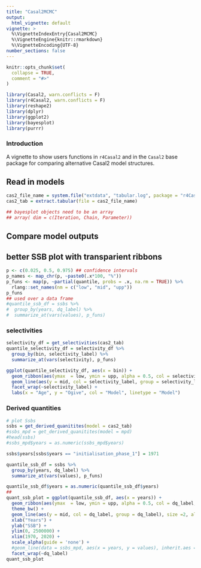 ```yaml
---
title: "Casal2MCMC"
output:
  html_vignette: default
vignette: >
  %\VignetteIndexEntry{Casal2MCMC}
  %\VignetteEngine{knitr::rmarkdown}
  %\VignetteEncoding{UTF-8}
number_sections: false  
---
```


```r
knitr::opts_chunk$set(
  collapse = TRUE,
  comment = "#>"
)
```

```r
library(Casal2, warn.conflicts = F)
library(r4Casal2, warn.conflicts = F)
library(reshape2)
library(dplyr)
library(ggplot2)
library(bayesplot)
library(purrr)

```

### Introduction
A vignette to show users functions in `r4Casal2` and in the `Casal2` base package for comparing alternative Casal2 model structures.


## Read in models
```r
cas2_file_name = system.file("extdata", "tabular.log", package = "r4Casal2", mustWork = TRUE)
cas2_tab = extract.tabular(file = cas2_file_name)

## bayesplot objects need to be an array
## array( dim = c(Iteration, Chain, Parameter))
```


## Compare model outputs


## better SSB plot with transparient ribbons
```r
p <- c(0.025, 0.5, 0.975) ## confidence intervals
p_names <- map_chr(p, ~paste0(.x*100, "%"))
p_funs <- map(p, ~partial(quantile, probs = .x, na.rm = TRUE)) %>% 
  rlang::set_names(nm = c("low", "mid", "upp"))
p_funs
## used over a data frame
#quantile_ssb_df = ssbs %>% 
#  group_by(years, dq_label) %>% 
#  summarize_at(vars(values), p_funs)
```


### selectivities
```r
selectivity_df = get_selectivities(cas2_tab)
quantile_selectivity_df = selectivity_df %>% 
  group_by(bin, selectivity_label) %>% 
  summarize_at(vars(selectivity), p_funs)

ggplot(quantile_selectivity_df, aes(x = bin)) +
  geom_ribbon(aes(ymax  = low, ymin = upp, alpha = 0.5, col = selectivity_label, fill = selectivity_label), lwd=0) +
  geom_line(aes(y = mid, col = selectivity_label, group = selectivity_label), size =2, alpha = 1) +
  facet_wrap(~selectivity_label) +
  labs(x = "Age", y = "Ogive", col = "Model", linetype = "Model")
```

### Derived quantities
```r
# plot Ssbs
ssbs = get_derived_quanitites(model = cas2_tab)
#ssbs_mpd = get_derived_quanitites(model = mpd)
#head(ssbs)
#ssbs_mpd$years = as.numeric(ssbs_mpd$years)

ssbs$years[ssbs$years == "initialisation_phase_1"] = 1971

quantile_ssb_df = ssbs %>% 
  group_by(years, dq_label) %>% 
  summarize_at(vars(values), p_funs)

quantile_ssb_df$years = as.numeric(quantile_ssb_df$years)
## 
quant_ssb_plot = ggplot(quantile_ssb_df, aes(x = years)) + 
  geom_ribbon(aes(ymax  = low, ymin = upp, alpha = 0.5, col = dq_label, fill = dq_label), lwd=0) +
  theme_bw() +
  geom_line(aes(y = mid, col = dq_label, group = dq_label), size =2, alpha = 1) +
  xlab("Years") +
  ylab("SSB") +
  ylim(0, 2500000) +
  xlim(1970, 2020) + 
  scale_alpha(guide = 'none') +
  #geom_line(data = ssbs_mpd, aes(x = years, y = values), inherit.aes = F, col = "black", size = 1.5) +
  facet_wrap(~dq_label)
quant_ssb_plot

```




